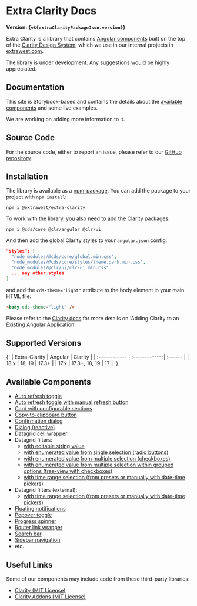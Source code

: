 
<style>{docsStylePatch}</style>

<Meta title="Overview/Getting Started" />

# Extra Clarity Docs

**Version: {`v${extraClarityPackageJson.version}`}**

Extra Clarity is a library that contains [Angular components](#available-components) built on the
top of the [Clarity Design System](https://clarity.design), which we use in our internal projects in
[extrawest.com](https://extrawest.com).

The library is under development. Any suggestions would be highly appreciated.

## Documentation

This site is Storybook-based and contains the details about the
[available components](#available-components) and some live examples.

We are working on adding more information to it.

## Source Code

For the source code, either to report an issue, please refer to our
[GitHub repository](https://github.com/extrawest/extra-clarity).

## Installation

The library is available as a [npm-package](https://www.npmjs.com/package/@extrawest/extra-clarity).
You can add the package to your project with `npm install`:

```shell
npm i @extrawest/extra-clarity
```

To work with the library, you also need to add the Clarity packages:

```shell
npm i @cds/core @clr/angular @clr/ui
```

And then add the global Clarity styles to your `angular.json` config:

```json
"styles": [
  "node_modules/@cds/core/global.min.css",
  "node_modules/@cds/core/styles/theme.dark.min.css",
  "node_modules/@clr/ui/clr-ui.min.css"
  ... any other styles
]
```

and add the `cds-theme="light"` attribute to the body element in your main HTML file:

```html
<body cds-theme="light" />
```

Please refer to the [Clarity docs](https://clarity.design/pages/developing#adding-clarity-to-an-existing-angular-application)
for more details on 'Adding Clarity to an Existing Angular Application'.

## Supported Versions

<Markdown>
  {`
| Extra-Clarity | Angular       | Clarity |
| :------------ | :-------------| :------ |
| 18.x          | 18, 19        | 17.3+   |
| 17.x          | 17.3+, 18, 19 | 17      |
`}
</Markdown>

## Available Components

- [Auto refresh toggle](/story/components-auto-refresh--auto-refresh-story)
- [Auto refresh toggle with manual refresh button](/story/components-auto-refresh-group--auto-refresh-group-story)
- [Card with configurable sections](/docs/components-card-overview--docs)
- [Copy-to-clipboard button](/docs/components-button-copy-to-clipboard--overview)
- [Confirmation dialog](/story/components-confirmation-dialog--confirmation-dialog-story)
- [Dialog (reactive)](/docs/components-dialog-overview--docs)
- [Datagrid cell wrapper](/docs/components-datagrid-cell-wrapper--overview)
- Datagrid filters:
  - [with editable string value](/docs/components-datagrid-filters-string-filter--overview)
  - [with enumerated value from single selection (radio buttons)](/docs/components-datagrid-filters-enum-single-value-filter--overview)
  - [with enumerated value from multiple selection (checkboxes)](/docs/components-datagrid-filters-enum-multi-value-filter--overview)
  - [with enumerated value from multiple selection within grouped options (tree-view with checkboxes)](/docs/components-datagrid-filters-enum-grouped-value-filter--overview)
  - [with time range selection (from presets or manually with date-time pickers)](/docs/components-datagrid-filters-time-range-filter--overview)
- Datagrid filters (external):
  - [with time range selection (from presets or manually with date-time pickers)](/docs/components-datagrid-filters-time-range-filter-external--overview)
- [Floating notifications](/story/components-notification--notification-story)
- [Popover toggle](/story/components-popover-toggle--overview)
- [Progress spinner](/story/components-progress-spinner--progress-spinner-story)
- [Router link wrapper](/docs/components-router-link-wrapper--overview)
- [Search bar](/story/components-search-bar--overview)
- [Sidebar navigation](/docs/components-sidebar-navigation--overview)
- etc.

## Useful Links

Some of our components may include code from these third-party libraries:

- [Clarity (MIT License)](https://clarity.design)
- [Clarity Addons (MIT License)](https://porscheinformatik.github.io/clarity-addons/documentation/latest/get-started)
